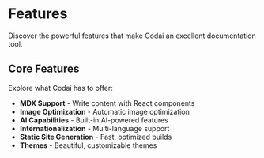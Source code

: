 # Features

Discover the powerful features that make Codai an excellent documentation tool.

## Core Features

Explore what Codai has to offer:

- **MDX Support** - Write content with React components
- **Image Optimization** - Automatic image optimization
- **AI Capabilities** - Built-in AI-powered features
- **Internationalization** - Multi-language support
- **Static Site Generation** - Fast, optimized builds
- **Themes** - Beautiful, customizable themes
